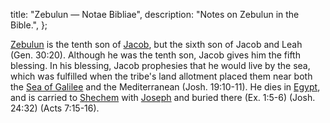   title: "Zebulun — Notae Bibliae",
  description: "Notes on Zebulun in the Bible.",
};

<Initial text="Zebulun" />

[Zebulun](/glossary/names#zebulun) is the tenth son of [Jacob](/people/patriarchs/jacob), but the sixth son of Jacob and Leah (Gen. 30:20). Although he was the tenth son, Jacob gives him the fifth blessing. In his blessing, Jacob prophesies that he would live by the sea, which was fulfilled when the tribe's land allotment placed them near both the [Sea of Galilee](/places/new-testament/matthew/sea-of-galilee) and the Mediterranean (Josh. 19:10-11). He dies in [Egypt](/places/old-testament/genesis/egypt), and is carried to [Shechem](/places/old-testament/genesis/shechem) with [Joseph](/people/twelve-tribes-of-israel/joseph) and buried there (Ex. 1:5-6) (Josh. 24:32) (Acts 7:15-16).

